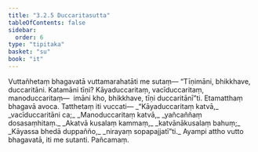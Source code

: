 ```yaml
---
title: "3.2.5 Duccaritasutta"
tableOfContents: false
sidebar:
  order: 6
type: "tipitaka"
basket: "su"
book: "it"
---
```



<DynamicBreadcrumb />

<Division number="64" book="it">

<Paragraph number="413" book="it">
Vuttañhetaṃ bhagavatā vuttamarahatāti me sutaṃ—
</Paragraph>

<Paragraph number="414" book="it">
“Tīṇimāni, bhikkhave, duccaritāni. Katamāni tīṇi? Kāyaduccaritaṃ, vacīduccaritaṃ, manoduccaritaṃ—  imāni kho, bhikkhave, tīṇi duccaritānī”ti. Etamatthaṃ bhagavā avoca. Tatthetaṃ iti vuccati—
</Paragraph>

<Paragraph number="415" type="verses" book="it">
_“Kāyaduccaritaṃ katvā,_  
_vacīduccaritāni ca;_  
_Manoduccaritaṃ katvā,_  
_yañcaññaṃ dosasaṃhitaṃ._  

</Paragraph>

<Paragraph number="416" type="verses" book="it">
_Akatvā kusalaṃ kammaṃ,_  
_katvānākusalaṃ bahuṃ;_  
_Kāyassa bhedā duppañño,_  
_nirayaṃ sopapajjatī”ti._  

</Paragraph>

<Paragraph number="417" book="it">
Ayampi attho vutto bhagavatā, iti me sutanti.

</Paragraph>
</Division>

<Paragraph number="418" type="center" book="it">
Pañcamaṃ.
</Paragraph>